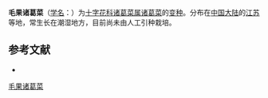 {{Infraspeciesbox
| name = 毛果诸葛菜
| status = 
| status_system = 
| image = 
| species link = 诸葛菜
| species = violaceus
| varietas = lasiocarpus
| authority = Migo
}}

'''毛果诸葛菜'''（[[学名|学名]]：{{lang|la|''Orychophragmus violaceus'' var. ''lasiocarpus''}}）为[[十字花科|十字花科]][[诸葛菜属|诸葛菜属]][[诸葛菜|诸葛菜]]的[[变种|变种]]。分布在[[中国大陆|中国大陆]]的[[江苏|江苏]]等地，常生长在潮湿地方，目前尚未由人工引种栽培。

== 参考文献 ==
<div class="references-small">
* {{cite web| url =http://www.bioinfo.cn/db05/KmzwSpecies.php?action=view&id=29258| title =毛果诸葛菜（变种）| work =《中国高等植物数据库全库》| publisher =中国科学院微生物研究所| author =昆明植物研究所| accessdate =2009-02-26| deadurl =yes| archiveurl =https://web.archive.org/web/20160305044906/http://www.bioinfo.cn/db05/KmzwSpecies.php?action=view&id=29258| archivedate =2016-03-05}}
</div>

[[Category:诸葛菜属|毛果诸葛菜]]


{{植物小作品}}